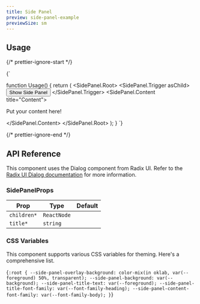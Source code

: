```yaml
---
title: Side Panel
preview: side-panel-example
previewSize: sm
---
```


## Usage

{/* prettier-ignore-start */}

<CodeBlock lang="ts">{`

function Usage() {
    return (
        <SidePanel.Root>
            <SidePanel.Trigger asChild>
                <button>Show Side Panel</button>
            </SidePanel.Trigger>
            <SidePanel.Content title="Content">
                <p className="text-lg text-contrast-500">Put your content here!</p>
            </SidePanel.Content>
        </SidePanel.Root>
    );
}
`}
</CodeBlock>

{/* prettier-ignore-end */}

## API Reference

This component uses the Dialog component from Radix UI. Refer to the [Radix UI Dialog documentation](https://www.radix-ui.com/primitives/docs/components/dialog) for more information.

### SidePanelProps

| Prop        | Type        | Default |
| ----------- | ----------- | ------- |
| `children*` | `ReactNode` |         |
| `title*`    | `string`    |         |

### CSS Variables

This component supports various CSS variables for theming. Here's a comprehensive list.

<CodeBlock lang="css">{`
:root {
    --side-panel-overlay-background: color-mix(in oklab, var(--foreground) 50%, transparent);
    --side-panel-background: var(--background);
    --side-panel-title-text: var(--foreground);
    --side-panel-title-font-family: var(--font-family-heading);
    --side-panel-content-font-family: var(--font-family-body);
}
`}</CodeBlock>
